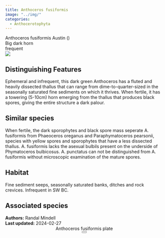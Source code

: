 ```yaml
---
title: Anthoceros fusiformis
image: "../img/"
categories:
  - Anthocerotophyta
---
```


<div class="info-panel">
 <div class="info-top">
  <div class="taxon-scientific"><span class="taxon-name">Anthoceros fusiformis</span> <span class="taxon-authority">Austin</span> <span class="taxon-family">()</span></div>
  <div class="taxon-common"></div>
 </div>
 <div class="info-bottom">
  <div class="taxon-qnd">Big dark horn</div>
  <div class="taxon-abundance">frequent</div>
 </div>
</div>
<div class="imerss-content-frame">
 <div class="imerss-image-header">
  <div class="imerss-image-holder imerss-column-left" data-toggle="tooltip" style="background-image: url(../img/)" title="">
  </div>

  <div class="imerss-image-holder imerss-column-right" data-toggle="tooltip" style="background-image: url(../img/)" title="">
  </div>
 </div>
 <div class="imerss-content-lower">
  <div class="imerss-column-left">
  <div class="tab-microscope" data-micromodal-trigger="modal-plate">
  <img src="../img/bryo guide microscope.png"/>
  </div>

<h2>Distinguishing Features</h2>

Ephemeral and infrequent, this dark green Anthoceros has a fluted and heavily dissected thallus that can range from dime-to-quarter-sized in the seasonally saturated fine sediments on which it thrives. When fertile, it has a towering (5-10cm) horn emerging from the thallus that produces black spores, giving the entire structure a dark palour.

<h2>Similar species</h2>

When fertile, the dark sporophytes and black spore mass seperate A. fusiformis from Phaeoceros oreganus and Paraphymatoceros pearsonii, species with yellow spores and sporophytes that have a less dissected thallus. A. fusiformis lacks the asexual bulbils present on the underside of Phymatoceros bulbicosus. A. punctatus can not be distinguished from A. fusiformis without microscopic examination of the mature spores.

<h2>Habitat</h2>

Fine sediment seeps, seasonally saturated banks, ditches and rock crevices. Infrequent in SW BC.

<h2>Associated species</h2>


</div>

<div class="imerss-column-right">

<div class="imerss-image-holder imerss-column-right" data-toggle="tooltip" style="background-image: url(../img/)" title="">
</div>

</div>

</div>
</div>

<div class="taxon-footer">
 <div class="taxon-authors"><b>Authors:</b> <span>Randal Mindell</span></div>
 <div class="taxon-update"><b>Last updated:</b> <span>2024-02-27</span></div>
</div>

<div class="modal micromodal-slide" id="modal-plate" aria-hidden="true">
 <div class="modal__overlay" tabindex="-1" data-micromodal-close>
  <div class="modal__container" role="dialog" aria-modal="true" aria-labelledby="modal-plate-title" >
   <header class="modal__header">
   <div class="modal__title" id="modal-plate-title">
  Anthoceros fusiformis plate
   </div>
   <button class="modal__close" aria-label="Close" data-micromodal-close></button>
   </header>
  <div class="modal__content" id="modal-plate-content">
   <div class="imerss-image-holder" data-toggle="tooltip" style="background-image: url(../img/)" title="">
  </div>
  </div>
  </div>
 </div>
</div>

<script src="../js/micromodal.min.js"></script>
<link href="../css/style-taxon.css" rel="stylesheet">
<link href="../css/micromodal.css" rel="stylesheet">

<script>
MicroModal.init();
</script>

